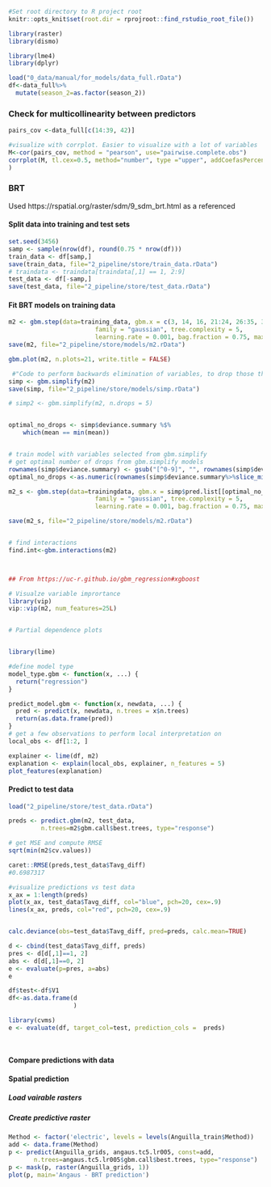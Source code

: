 ```r
#Set root directory to R project root
knitr::opts_knit$set(root.dir = rprojroot::find_rstudio_root_file())
```



``` r
library(raster)
library(dismo)

library(lme4)
library(dplyr)

load("0_data/manual/for_models/data_full.rData")
df<-data_full%>%
  mutate(season_2=as.factor(season_2))
```

### Check for multicollinearity between predictors {-}


```r
pairs_cov <-data_full[c(14:39, 42)]

#visualize with corrplot. Easier to visualize with a lot of variables
M<-cor(pairs_cov, method = "pearson", use="pairwise.complete.obs")
corrplot(M, tl.cex=0.5, method="number", type ="upper", addCoefasPercent=TRUE, order = "hclust", number.cex=.5, cl.cex=.5
)
```



### BRT {-}

Used https://rspatial.org/raster/sdm/9_sdm_brt.html as a referenced

#### Split data into training and test sets {-}

```r
set.seed(3456)
samp <- sample(nrow(df), round(0.75 * nrow(df)))
train_data <- df[samp,]
save(train_data, file="2_pipeline/store/train_data.rData")
# traindata <- traindata[traindata[,1] == 1, 2:9]
test_data <- df[-samp,]
save(test_data, file="2_pipeline/store/test_data.rData")

```



#### Fit BRT models on training data
```r


m2 <- gbm.step(data=training_data, gbm.x = c(3, 14, 16, 21:24, 26:35, 38, 40, 43:45, 47), gbm.y = 13,
                        family = "gaussian", tree.complexity = 5,
                        learning.rate = 0.001, bag.fraction = 0.75, max.trees = 100000)
save(m2, file="2_pipeline/store/models/m2.rData")

gbm.plot(m2, n.plots=21, write.title = FALSE)

 #"Code to perform backwards elimination of variables, to drop those that give no evidence of improving predictive performance."#
simp <- gbm.simplify(m2)
save(simp, file="2_pipeline/store/models/simp.rData")

# simp2 <- gbm.simplify(m2, n.drops = 5)


optimal_no_drops <- simp$deviance.summary %$%
    which(mean == min(mean))


# train model with variables selected from gbm.simplify
# get optimal number of drops from gbm.simplify models
rownames(simp$deviance.summary) <- gsub("[^0-9]", "", rownames(simp$deviance.summary)) #remove non-numeric characters from the row names
optimal_no_drops <-as.numeric(rownames(simp$deviance.summary%>%slice_min(mean))) # get the optimal number of drops

m2_s <- gbm.step(data=trainingdata, gbm.x = simp$pred.list[[optimal_no_drops]], gbm.y = 13,
                        family = "gaussian", tree.complexity = 5,
                        learning.rate = 0.001, bag.fraction = 0.75, max.trees = 100000)

save(m2_s, file="2_pipeline/store/models/m2.rData")


# find interactions
find.int<-gbm.interactions(m2)



## From https://uc-r.github.io/gbm_regression#xgboost

# Visualze variable imprortance
library(vip)
vip::vip(m2, num_features=25L)


# Partial dependence plots


library(lime)

#define model type
model_type.gbm <- function(x, ...) {
  return("regression")
}

predict_model.gbm <- function(x, newdata, ...) {
  pred <- predict(x, newdata, n.trees = x$n.trees)
  return(as.data.frame(pred))
}
# get a few observations to perform local interpretation on
local_obs <- df[1:2, ]

explainer <- lime(df, m2)
explanation <- explain(local_obs, explainer, n_features = 5)
plot_features(explanation)
```

#### Predict to test data {-}

```r
load("2_pipeline/store/test_data.rData")

preds <- predict.gbm(m2, test_data,
         n.trees=m2$gbm.call$best.trees, type="response")

# get MSE and compute RMSE
sqrt(min(m2$cv.values))

caret::RMSE(preds,test_data$Tavg_diff)
#0.6987317

#visualize predictions vs test data
x_ax = 1:length(preds)
plot(x_ax, test_data$Tavg_diff, col="blue", pch=20, cex=.9)
lines(x_ax, preds, col="red", pch=20, cex=.9) 


calc.deviance(obs=test_data$Tavg_diff, pred=preds, calc.mean=TRUE)

d <- cbind(test_data$Tavg_diff, preds)
pres <- d[d[,1]==1, 2]
abs <- d[d[,1]==0, 2]
e <- evaluate(p=pres, a=abs)
e

df$test<-df$V1
df<-as.data.frame(d
                  )

library(cvms)
e <- evaluate(df, target_col=test, prediction_cols =  preds)




```

#### Compare predictions with data {-}


#### Spatial prediction

##### Load vairable rasters

##### Create predictive raster

```r
Method <- factor('electric', levels = levels(Anguilla_train$Method))
add <- data.frame(Method)
p <- predict(Anguilla_grids, angaus.tc5.lr005, const=add,
       n.trees=angaus.tc5.lr005$gbm.call$best.trees, type="response")
p <- mask(p, raster(Anguilla_grids, 1))
plot(p, main='Angaus - BRT prediction')
```






